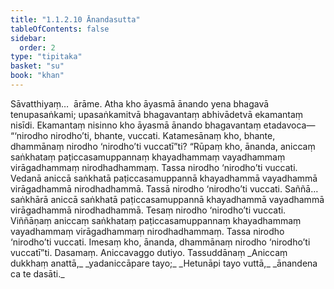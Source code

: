 ```yaml
---
title: "1.1.2.10 Ānandasutta"
tableOfContents: false
sidebar:
  order: 2
type: "tipitaka"
basket: "su"
book: "khan"
---
```



<DynamicBreadcrumb />

<Division number="21" book="khan">

<Paragraph number="116" book="khan">
Sāvatthiyaṃ…  ārāme. Atha kho āyasmā ānando yena bhagavā tenupasaṅkami; upasaṅkamitvā bhagavantaṃ abhivādetvā ekamantaṃ nisīdi. Ekamantaṃ nisinno kho āyasmā ānando bhagavantaṃ etadavoca—  “‘nirodho nirodho’ti, bhante, vuccati. Katamesānaṃ kho, bhante, dhammānaṃ nirodho ‘nirodho’ti vuccatī”ti? “Rūpaṃ kho, ānanda, aniccaṃ saṅkhataṃ paṭiccasamuppannaṃ khayadhammaṃ vayadhammaṃ virāgadhammaṃ nirodhadhammaṃ. Tassa nirodho ‘nirodho’ti vuccati. Vedanā aniccā saṅkhatā paṭiccasamuppannā khayadhammā vayadhammā virāgadhammā nirodhadhammā. Tassā nirodho ‘nirodho’ti vuccati. Saññā…  saṅkhārā aniccā saṅkhatā paṭiccasamuppannā khayadhammā vayadhammā virāgadhammā nirodhadhammā. Tesaṃ nirodho ‘nirodho’ti vuccati. Viññāṇaṃ aniccaṃ saṅkhataṃ paṭiccasamuppannaṃ khayadhammaṃ vayadhammaṃ virāgadhammaṃ nirodhadhammaṃ. Tassa nirodho ‘nirodho’ti vuccati. Imesaṃ kho, ānanda, dhammānaṃ nirodho ‘nirodho’ti vuccatī”ti.

</Paragraph>
</Division>

<Paragraph number="117" type="center" book="khan">
Dasamaṃ.



</Paragraph>

<Paragraph number="118" type="center" book="khan">
Aniccavaggo dutiyo.



</Paragraph>

<Paragraph number="119" type="center" book="khan">
Tassuddānaṃ


</Paragraph>

<Paragraph number="120" type="verses" book="khan">
_Aniccaṃ dukkhaṃ anattā,_  
_yadaniccāpare tayo;_  
_Hetunāpi tayo vuttā,_  
_ānandena ca te dasāti._
</Paragraph>